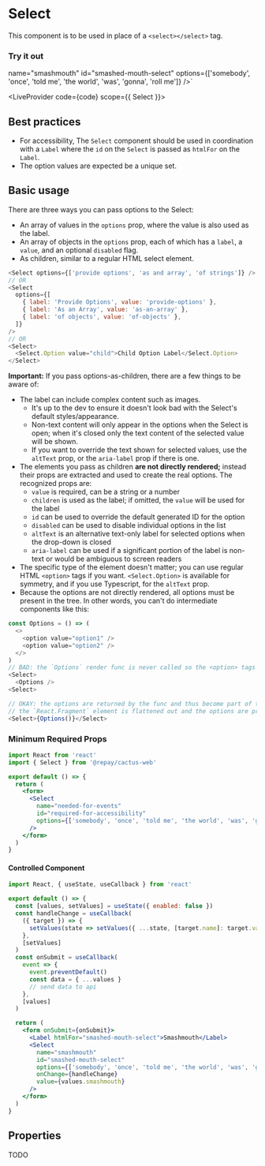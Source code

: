 
# Select

This component is to be used in place of a `<select></select>` tag.

### Try it out

  name="smashmouth"
  id="smashed-mouth-select"
  options={['somebody', 'once', 'told me', 'the world', 'was', 'gonna', 'roll me']}
/>`

<LiveProvider code={code} scope={{ Select }}>
  <LiveEditor style={livePreviewStyle} />
  <LiveError />
  <LivePreview />
</LiveProvider>

## Best practices

- For accessibility, The `Select` component should be used in coordination with a `Label` where the `id` on the `Select` is passed as `htmlFor` on the `Label`.
- The option values are expected be a unique set.

## Basic usage

There are three ways you can pass options to the Select:
- An array of values in the `options` prop, where the value is also used as the label.
- An array of objects in the `options` prop, each of which has a `label`, a `value`, and an optional `disabled` flag.
- As children, similar to a regular HTML select element.

```js
<Select options={['provide options', 'as and array', 'of strings']} />
// OR
<Select
  options={[
    { label: 'Provide Options', value: 'provide-options' },
    { label: 'As an Array', value: 'as-an-array' },
    { label: 'of objects', value: 'of-objects' },
  ]}
/>
// OR
<Select>
  <Select.Option value="child">Child Option Label</Select.Option>
</Select>
```

**Important:** If you pass options-as-children, there are a few things to be aware of:
- The label can include complex content such as images.
  - It's up to the dev to ensure it doesn't look bad with the Select's default styles/appearance.
  - Non-text content will only appear in the options when the Select is open; when it's closed only the text content of the selected value will be shown.
  - If you want to override the text shown for selected values, use the `altText` prop, or the `aria-label` prop if there is one.
- The elements you pass as children **are not directly rendered;** instead their props are extracted and used to create the real options. The recognized props are:
  - `value` is required, can be a string or a number
  - `children` is used as the label; if omitted, the `value` will be used for the label
  - `id` can be used to override the default generated ID for the option
  - `disabled` can be used to disable individual options in the list
  - `altText` is an alternative text-only label for selected options when the drop-down is closed
  - `aria-label` can be used if a significant portion of the label is non-text or would be ambiguous to screen readers
- The specific type of the element doesn't matter; you can use regular HTML `<option>` tags if you want. `<Select.Option>` is available for symmetry, and if you use Typescript, for the `altText` prop.
- Because the options are not directly rendered, all options must be present in the tree. In other words, you can't do intermediate components like this:

```js
const Options = () => (
  <>
    <option value="option1" />
    <option value="option2" />
  </>
)
// BAD: the `Options` render func is never called so the <option> tags don't exist
<Select>
  <Options />
<Select>

// OKAY: the options are returned by the func and thus become part of the children tree;
// the `React.Fragment` element is flattened out and the options are properly parsed
<Select>{Options()}</Select>
```

### Minimum Required Props

```jsx
import React from 'react'
import { Select } from '@repay/cactus-web'

export default () => {
  return (
    <form>
      <Select
        name="needed-for-events"
        id="required-for-accessibility"
        options={['somebody', 'once', 'told me', 'the world', 'was', 'gonna', 'roll me']}
      />
    </form>
  )
}
```

#### Controlled Component

```jsx
import React, { useState, useCallback } from 'react'

export default () => {
  const [values, setValues] = useState({ enabled: false })
  const handleChange = useCallback(
    ({ target }) => {
      setValues(state => setValues({ ...state, [target.name]: target.value }))
    },
    [setValues]
  )
  const onSubmit = useCallback(
    event => {
      event.preventDefault()
      const data = { ...values }
      // send data to api
    },
    [values]
  )

  return (
    <form onSubmit={onSubmit}>
      <Label htmlFor="smashed-mouth-select">Smashmouth</Label>
      <Select
        name="smashmouth"
        id="smashed-mouth-select"
        options={['somebody', 'once', 'told me', 'the world', 'was', 'gonna', 'roll me']}
        onChange={handleChange}
        value={values.smashmouth}
      />
    </form>
  )
}
```

## Properties

TODO
